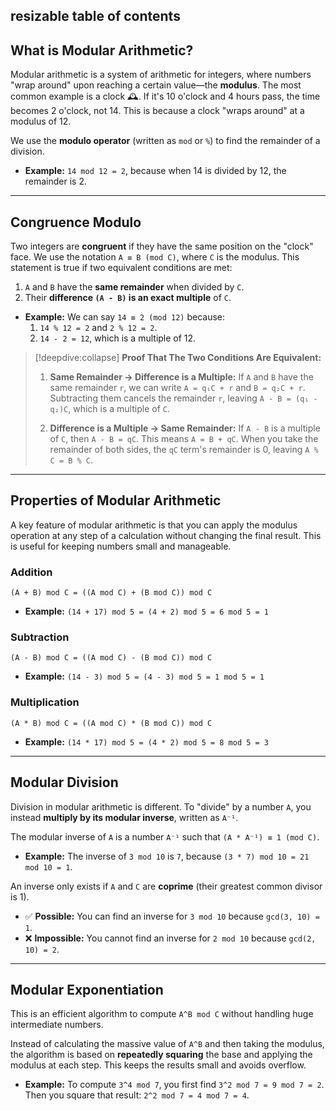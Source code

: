 ## resizable table of contents



## What is Modular Arithmetic?

Modular arithmetic is a system of arithmetic for integers,
 where numbers "wrap around" upon reaching a certain value—the 
 **modulus**.
  The most common example is a clock 🕰️. 
  If it's 10 o'clock and 4 hours pass, 
  the time becomes 2 o'clock, not 14. 
  This is because a clock "wraps around" at a modulus of 12.

We use the **modulo operator** (written as `mod` or `%`) 
to find the remainder of a division.

* **Example:** `14 mod 12 = 2`, because when 14 is divided by 12, the remainder is 2.

---

## Congruence Modulo

Two integers are **congruent** if they have the same position on the "clock" face. We use the notation `A ≡ B (mod C)`, where `C` is the modulus. This statement is true if two equivalent conditions are met:

1.  `A` and `B` have the **same remainder** when divided by `C`.
2.  Their **difference `(A - B)` is an exact multiple** of `C`.

* **Example:** We can say `14 ≡ 2 (mod 12)` because:
    1.  `14 % 12 = 2` and `2 % 12 = 2`.
    2.  `14 - 2 = 12`, which is a multiple of 12.

> [!deepdive:collapse]
> **Proof That The Two Conditions Are Equivalent:**
> 
> 1.  **Same Remainder → Difference is a Multiple:**
>     If `A` and `B` have the same remainder `r`, we can write `A = q₁C + r` and `B = q₂C + r`. Subtracting them cancels the remainder `r`, leaving `A - B = (q₁ - q₂)C`, which is a multiple of `C`.
> 
> 2.  **Difference is a Multiple → Same Remainder:**
>     If `A - B` is a multiple of `C`, then `A - B = qC`. This means `A = B + qC`. When you take the remainder of both sides, the `qC` term's remainder is 0, leaving `A % C = B % C`.

---

## Properties of Modular Arithmetic

A key feature of modular arithmetic is that you can apply the modulus operation at any step of a calculation without changing the final result. This is useful for keeping numbers small and manageable.

### Addition

`(A + B) mod C = ((A mod C) + (B mod C)) mod C`

* **Example:** `(14 + 17) mod 5 = (4 + 2) mod 5 = 6 mod 5 = 1`

### Subtraction

`(A - B) mod C = ((A mod C) - (B mod C)) mod C`

* **Example:** `(14 - 3) mod 5 = (4 - 3) mod 5 = 1 mod 5 = 1`

### Multiplication

`(A * B) mod C = ((A mod C) * (B mod C)) mod C`

* **Example:** `(14 * 17) mod 5 = (4 * 2) mod 5 = 8 mod 5 = 3`

---

## Modular Division

Division in modular arithmetic is different. To "divide" by a number `A`, you instead **multiply by its modular inverse**, written as `A⁻¹`.

The modular inverse of `A` is a number `A⁻¹` such that `(A * A⁻¹) ≡ 1 (mod C)`.

* **Example:** The inverse of `3 mod 10` is `7`, because `(3 * 7) mod 10 = 21 mod 10 = 1`.

An inverse only exists if `A` and `C` are **coprime** (their greatest common divisor is 1).

* ✅ **Possible:** You can find an inverse for `3 mod 10` because `gcd(3, 10) = 1`.
* ❌ **Impossible:** You cannot find an inverse for `2 mod 10` because `gcd(2, 10) = 2`.

---

## Modular Exponentiation

This is an efficient algorithm to compute `A^B mod C` without handling huge intermediate numbers.

Instead of calculating the massive value of `A^B` and then taking the modulus, the algorithm is based on **repeatedly squaring** the base and applying the modulus at each step. This keeps the results small and avoids overflow.

* **Example:** To compute `3^4 mod 7`, you first find `3^2 mod 7 = 9 mod 7 = 2`. Then you square that result: `2^2 mod 7 = 4 mod 7 = 4`.